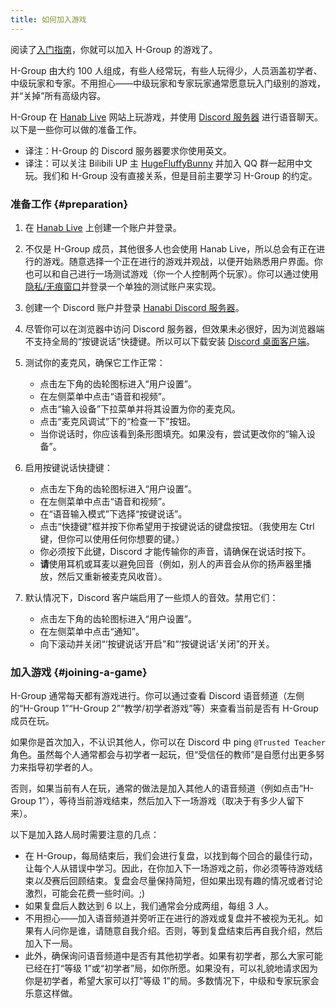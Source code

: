 ```yaml
---
title: 如何加入游戏
---
```


阅读了[入门指南](beginner.mdx)，你就可以加入 H-Group 的游戏了。

H-Group 由大约 100 人组成，有些人经常玩，有些人玩得少，人员涵盖初学者、中级玩家和专家。不用担心——中级玩家和专家玩家通常愿意玩入门级别的游戏，并“关掉”所有高级内容。

H-Group 在 [Hanab Live](https://hanab.live) 网站上玩游戏，并使用 [Discord 服务器](https://discord.gg/FADvkJp) 进行语音聊天。以下是一些你可以做的准备工作。

- 译注：H-Group 的 Discord 服务器要求你使用英文。
- 译注：可以关注 Bilibili UP 主 [HugeFluffyBunny](https://space.bilibili.com/1841686274) 并加入 QQ 群一起用中文玩。我们和 H-Group 没有直接关系，但是目前主要学习 H-Group 的约定。

### 准备工作 \{#preparation\}

1. 在 [Hanab Live](https://hanab.live) 上创建一个账户并登录。

1. 不仅是 H-Group 成员，其他很多人也会使用 Hanab Live，所以总会有正在进行的游戏。随意选择一个正在进行的游戏并观战，以便开始熟悉用户界面。你也可以和自己进行一场测试游戏（你一个人控制两个玩家）。你可以通过使用[隐私/无痕窗口](https://support.google.com/chrome/answer/95464?co=GENIE.Platform%3DDesktop&hl=en)并登录一个单独的测试账户来实现。

1. 创建一个 Discord 账户并登录 [Hanabi Discord 服务器](https://discord.gg/FADvkJp)。

1. 尽管你可以在浏览器中访问 Discord 服务器，但效果未必很好，因为浏览器端不支持全局的“按键说话”快捷键。所以可以下载安装 [Discord 桌面客户端](https://discordapp.com/download)。

1. 测试你的麦克风，确保它工作正常：

   - 点击左下角的齿轮图标进入“用户设置”。
   - 在左侧菜单中点击“语音和视频”。
   - 点击“输入设备”下拉菜单并将其设置为你的麦克风。
   - 点击“麦克风调试”下的“检查一下”按钮。
   - 当你说话时，你应该看到条形图填充。如果没有，尝试更改你的“输入设备”。

1. 启用按键说话快捷键：

   - 点击左下角的齿轮图标进入“用户设置”。
   - 在左侧菜单中点击“语音和视频”。
   - 在“语音输入模式”下选择“按键说话”。
   - 点击“快捷键”框并按下你希望用于按键说话的键盘按钮。（我使用左 Ctrl 键，但你可以使用任何你想要的键。）
   - 你必须按下此键，Discord 才能传输你的声音，请确保在说话时按下。
   - **请**使用耳机或耳麦以避免回音（例如，别人的声音会从你的扬声器里播放，然后又重新被麦克风收音）。

1. 默认情况下，Discord 客户端启用了一些烦人的音效。禁用它们：

   - 点击左下角的齿轮图标进入“用户设置”。
   - 在左侧菜单中点击“通知”。
   - 向下滚动并关闭“‘按键说话’开启”和“‘按键说话’关闭”的开关。

### 加入游戏 \{#joining-a-game\}

H-Group 通常每天都有游戏进行。你可以通过查看 Discord 语音频道（左侧的“H-Group 1”“H-Group 2”“教学/初学者游戏”等）来查看当前是否有 H-Group 成员在玩。

如果你是首次加入，不认识其他人，你可以在 Discord 中 ping `@Trusted Teacher` 角色。虽然每个人通常都会与初学者一起玩，但“受信任的教师”是自愿付出更多努力来指导初学者的人。

否则，如果当前有人在玩，通常的做法是加入其他人的语音频道（例如点击“H-Group 1”），等待当前游戏结束，然后加入下一场游戏（取决于有多少人留下来）。

以下是加入路人局时需要注意的几点：

- 在 H-Group，每局结束后，我们会进行复盘，以找到每个回合的最佳行动，让每个人从错误中学习。因此，在你加入下一场游戏之前，你必须等待游戏结束<Em>以及</Em>赛后回顾结束。复盘会尽量保持简短，但如果出现有趣的情况或者讨论激烈，可能会花费一些时间。;)
- 如果复盘后人数达到 6 以上，我们通常会分成两组，每组 3 人。
- 不用担心——加入语音频道并旁听正在进行的游戏或复盘并不被视为无礼。如果有人问你是谁，请随意自我介绍。否则，等到复盘结束后再自我介绍，然后加入下一局。
- 此外，确保询问语音频道中是否有其他初学者。如果有初学者，那么大家可能已经在打“等级 1”或“初学者”局，如你所愿。如果没有，可以礼貌地请求因为你是初学者，希望大家可以打“等级 1”的局。多数情况下，中级和专家玩家会乐意这样做。
